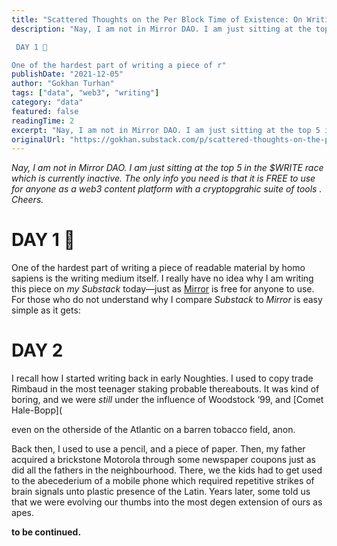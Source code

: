 ```yaml
---
title: "Scattered Thoughts on the Per Block Time of Existence: On Writing #1"
description: "Nay, I am not in Mirror DAO. I am just sitting at the top 5 in the $WRITE race which is currently inactive. The only info you need is that it is FREE to use for anyone as a web3 content platform with a cryptopgrahic suite of tools . Cheers.

 DAY 1 🥷

One of the hardest part of writing a piece of r"
publishDate: "2021-12-05"
author: "Gokhan Turhan"
tags: ["data", "web3", "writing"]
category: "data"
featured: false
readingTime: 2
excerpt: "Nay, I am not in Mirror DAO. I am just sitting at the top 5 in the $WRITE race which is currently inactive. The only info you need is that it is FREE to use for anyone as a web3 content platform with..."
originalUrl: "https://gokhan.substack.com/p/scattered-thoughts-on-the-per-block-time-of-existence-on-writing-1"
---
```


*Nay, I am not in Mirror DAO. I am just sitting at the top 5 in the $WRITE race which is currently inactive. The only info you need is that it is FREE to use for anyone as a web3 content platform with a cryptopgrahic suite of tools . Cheers.*

# DAY 1 🥷

One of the hardest part of writing a piece of readable material by homo sapiens is the writing medium itself. I really have no idea why I am writing this piece on *my Substack* today—just as [Mirror](https://mirror.xyz/dashboard) is free for anyone to use. For those who do not understand why I compare *Substack* to *Mirror* is easy simple as it gets:

# DAY 2

I recall how I started writing back in early Noughties. I used to copy trade Rimbaud in the most teenager staking probable thereabouts. It was kind of boring, and we were *still* under the influence of Woodstock ‘99, and [Comet Hale-Bopp](

<YouTubeEmbed url="https://youtube.com/watch?v=HtZN9QMUNqU" />

even on the otherside of the Atlantic on a barren tobacco field, anon.

Back then, I used to use a pencil, and a piece of paper. Then, my father acquired a brickstone Motorola through some newspaper coupons just as did all the fathers in the neighbourhood. There, we the kids had to get used to the abecederium of a mobile phone which required repetitive strikes of brain signals unto plastic presence of the Latin. Years later, some told us that we were evolving our thumbs into the most degen extension of ours as apes.

**to be continued.**